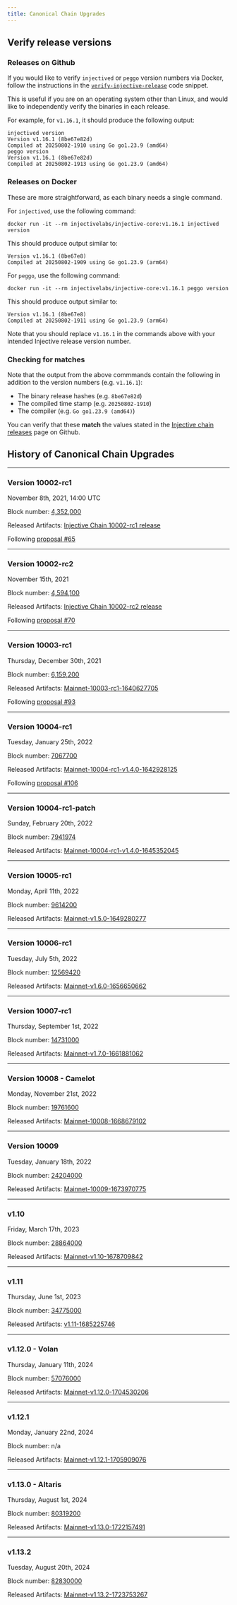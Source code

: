```yaml
---
title: Canonical Chain Upgrades
---
```


## Verify release versions

### Releases on Github

If you would like to verify `injectived` or `peggo` version numbers via Docker,
follow the instructions in the [`verify-injective-release`](https://github.com/injective-dev/snippets-inj/tree/main/verify-injective-release) code snippet.

This is useful if you are on an operating system other than Linux,
and would like to independently verify the binaries in each release.

For example, for `v1.16.1`, it should produce the following output:

```text
injectived version
Version v1.16.1 (8be67e82d)
Compiled at 20250802-1910 using Go go1.23.9 (amd64)
peggo version
Version v1.16.1 (8be67e82d)
Compiled at 20250802-1913 using Go go1.23.9 (amd64)
```

### Releases on Docker

These are more straightforward, as each binary needs a single command.

For `injectived`, use the following command:

```shell
docker run -it --rm injectivelabs/injective-core:v1.16.1 injectived version
```

This should produce output similar to:

```text
Version v1.16.1 (8be67e8)
Compiled at 20250802-1909 using Go go1.23.9 (arm64)
```

For `peggo`, use the following command:

```shell
docker run -it --rm injectivelabs/injective-core:v1.16.1 peggo version
```

This should produce output similar to:

```text
Version v1.16.1 (8be67e8)
Compiled at 20250802-1911 using Go go1.23.9 (arm64)
```

Note that you should replace `v1.16.1` in the commands above
with your intended Injective release version number.

### Checking for matches

Note that the output from the above commmands contain
the following in addition to the version numbers (e.g. `v1.16.1`):

- The binary release hashes (e.g. `8be67e82d`)
- The compiled time stamp (e.g. `20250802-1910`)
- The compiler (e.g. `Go go1.23.9 (amd64)`)

You can verify that these **match** the values stated in the [Injective chain releases](https://github.com/InjectiveLabs/injective-chain-releases/releases) page on Github.

## History of Canonical Chain Upgrades

***

### Version 10002-rc1

November 8th, 2021, 14:00 UTC

Block number: [4,352,000](https://explorer.injective.network/block/4352000)

Released Artifacts: [Injective Chain 10002-rc1 release](https://github.com/InjectiveLabs/injective-chain-releases/releases/tag/v1.1.0-1636178708)

Following [proposal #65](https://injhub.com/proposals/65)

***

### Version 10002-rc2

November 15th, 2021

Block number: [4,594,100](https://explorer.injective.network/block/4594100)

Released Artifacts: [Injective Chain 10002-rc2 release](https://github.com/InjectiveLabs/injective-chain-releases/releases/tag/v1.1.1-1636733798)

Following [proposal #70](https://injhub.com/proposals/70)

***

### Version 10003-rc1

Thursday, December 30th, 2021

Block number: [6,159,200](https://explorer.injective.network/block/6159200)

Released Artifacts: [Mainnet-10003-rc1-1640627705](https://github.com/InjectiveLabs/injective-chain-releases/releases/tag/v1.1.1-1640627705)

Following [proposal #93](https://injhub.com/proposals/93)

***

### Version 10004-rc1

Tuesday, January 25th, 2022

Block number: [7067700](https://explorer.injective.network/block/7067700)

Released Artifacts: [Mainnet-10004-rc1-v1.4.0-1642928125](https://github.com/InjectiveLabs/injective-chain-releases/releases/tag/v1.4.0-1642928125)

Following [proposal #106](https://injhub.com/proposals/106)

***

### Version 10004-rc1-patch

Sunday, February 20th, 2022

Block number: [7941974](https://explorer.injective.network/block/7941974)

Released Artifacts: [Mainnet-10004-rc1-v1.4.0-1645352045](https://github.com/InjectiveLabs/injective-chain-releases/releases/tag/v1.4.0-1645352045)

***

### Version 10005-rc1

Monday, April 11th, 2022

Block number: [9614200](https://explorer.injective.network/block/9614200)

Released Artifacts: [Mainnet-v1.5.0-1649280277](https://github.com/InjectiveLabs/injective-chain-releases/releases/tag/v1.5.0-1649280277)

***

### Version 10006-rc1

Tuesday, July 5th, 2022

Block number: [12569420](https://explorer.injective.network/block/12569420)

Released Artifacts: [Mainnet-v1.6.0-1656650662](https://github.com/InjectiveLabs/injective-chain-releases/releases/tag/v1.6.0-1656650662)

***

### Version 10007-rc1

Thursday, September 1st, 2022

Block number: [14731000](https://explorer.injective.network/block/14731000)

Released Artifacts: [Mainnet-v1.7.0-1661881062](https://github.com/InjectiveLabs/injective-chain-releases/releases/tag/v1.7.0-1661881062)

***

### Version 10008 - Camelot

Monday, November 21st, 2022

Block number: [19761600](https://explorer.injective.network/block/19761600)

Released Artifacts: [Mainnet-10008-1668679102](https://github.com/InjectiveLabs/injective-chain-releases/releases/tag/v1.8.0-1668679102)

***

### Version 10009

Tuesday, January 18th, 2022

Block number: [24204000](https://explorer.injective.network/block/24204000/)

Released Artifacts: [Mainnet-10009-1673970775](https://github.com/InjectiveLabs/injective-chain-releases/releases/tag/v1.9.0-1673970775)

***

### v1.10

Friday, March 17th, 2023

Block number: [28864000](https://explorer.injective.network/block/28864000/)

Released Artifacts: [Mainnet-v1.10-1678709842](https://github.com/InjectiveLabs/injective-chain-releases/releases/tag/v1.10-1678709842)

***

### v1.11

Thursday, June 1st, 2023

Block number: [34775000](https://explorer.injective.network/block/34775000/)

Released Artifacts: [v1.11-1685225746](https://github.com/InjectiveLabs/injective-chain-releases/releases/tag/v1.11-1685225746)

***

### v1.12.0 - Volan

Thursday, January 11th, 2024

Block number: [57076000](https://explorer.injective.network/block/57076000/)

Released Artifacts: [Mainnet-v1.12.0-1704530206](https://github.com/InjectiveLabs/injective-chain-releases/releases/tag/v1.12.0-1704530206)

***

### v1.12.1

Monday, January 22nd, 2024

Block number: n/a

Released Artifacts: [Mainnet-v1.12.1-1705909076](https://github.com/InjectiveLabs/injective-chain-releases/releases/tag/v1.12.1-1705909076)

***

### v1.13.0 - Altaris

Thursday, August 1st, 2024

Block number: [80319200](https://explorer.injective.network/block/80319200/)

Released Artifacts: [Mainnet-v1.13.0-1722157491](https://github.com/InjectiveLabs/injective-chain-releases/releases/tag/v1.13.0-1722157491)

***

### v1.13.2

Tuesday, August 20th, 2024

Block number: [82830000](https://explorer.injective.network/block/82830000/)

Released Artifacts: [Mainnet-v1.13.2-1723753267](https://github.com/InjectiveLabs/injective-chain-releases/releases/tag/v1.13.2-1723753267)
